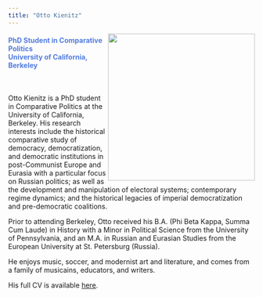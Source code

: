 ```yaml
---
title: "Otto Kienitz"
---
```


<img align="right" src="images/OttoSPB.JPG" width = "300">

<font color="#517CDE"><h4>
PhD Student in Comparative Politics
<br>
University of California, Berkeley
</h3></font>

<br>

Otto Kienitz is a PhD student in Comparative Politics at the University of California, Berkeley. His research interests include the historical comparative study of democracy, democratization, and democratic institutions in post-Communist Europe and Eurasia with a particular focus on Russian politics; as well as the development and manipulation of electoral systems; contemporary regime dynamics; and the historical legacies of imperial  democratization and pre-democratic coalitions.

Prior to attending Berkeley, Otto received his B.A. (Phi Beta Kappa, Summa Cum Laude) in History with a Minor in Political Science from the University of Pennsylvania, and an M.A. in Russian and Eurasian Studies from the European University at St. Petersburg (Russia).

He enjoys music, soccer, and modernist art and literature, and comes from a family of musicains, educators, and writers.

His full CV is available [here](cv.html).

